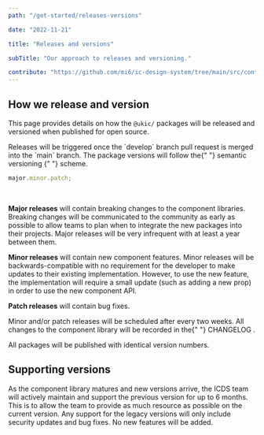```yaml
---
path: "/get-started/releases-versions"

date: "2022-11-21"

title: "Releases and versions"

subTitle: "Our approach to releases and versioning."

contribute: "https://github.com/mi6/ic-design-system/tree/main/src/content/structured/get-started/releases-versioning.mdx"
---
```


## How we release and version

This page provides details on how the `@ukic/` packages will be released and versioned when published for open source.

<p>
  Releases will be triggered once the `develop` branch pull request is merged
  into the `main` branch. The package versions will follow the{" "}
  <ic-link
    target="_blank"
    href="https://semver.org/"
    rel="noreferer noopener nofollow"
  >
    semantic versioning
  </ic-link>{" "}
  scheme.
</p>

```js
major.minor.patch;
```

<br />

**Major releases** will contain breaking changes to the component libraries. Breaking changes will be communicated to the community as early as possible to allow teams to plan when to integrate the new packages into their projects. Major releases will be very infrequent with at least a year between them.

**Minor releases** will contain new component features. Minor releases will be backwards-compatible with no requirement for the developer to make updates to their existing implementation. However, to use the new feature, the implementation will require a small update (such as adding a new prop) in order to use the new component API.

**Patch releases** will contain bug fixes.

<p>
  Minor and/or patch releases will be scheduled after every two weeks. All
  changes to the component library will be recorded in the{" "}
  <ic-link
    target="_blank"
    href="https://github.com/mi6/ic-ui-kit/blob/main/CHANGELOG.md"
    rel="noreferer noopener nofollow"
  >
    CHANGELOG
  </ic-link>
  .
</p>

All packages will be published with identical version numbers.

## Supporting versions

As the component library matures and new versions arrive, the ICDS team will actively maintain and support the previous version for up to 6 months. This is to allow the team to provide as much resource as possible on the current version. Any support for the legacy versions will only include security updates and bug fixes. No new features will be added.
